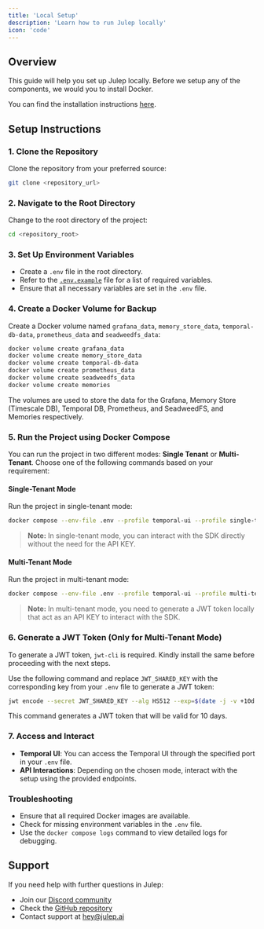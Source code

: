 ```yaml
---
title: 'Local Setup'
description: 'Learn how to run Julep locally'
icon: 'code'
---
```

## Overview

This guide will help you set up Julep locally. Before we setup any of the components, we would you to install Docker.

You can find the installation instructions [here](https://docs.docker.com/get-docker/).

## Setup Instructions

### 1. Clone the Repository
Clone the repository from your preferred source:

```bash
git clone <repository_url>
```

### 2. Navigate to the Root Directory
Change to the root directory of the project:

```bash
cd <repository_root>
```

### 3. Set Up Environment Variables
- Create a `.env` file in the root directory.
- Refer to the [`.env.example`](https://github.com/julep-ai/julep/blob/dev/.env.example) file for a list of required variables.
- Ensure that all necessary variables are set in the `.env` file.

### 4. Create a Docker Volume for Backup
Create a Docker volume named `grafana_data`, `memory_store_data`, `temporal-db-data`, `prometheus_data` and `seadweedfs_data`:

```bash
docker volume create grafana_data
docker volume create memory_store_data
docker volume create temporal-db-data
docker volume create prometheus_data
docker volume create seadweedfs_data
docker volume create memories
```
<Info>
The volumes are used to store the data for the Grafana, Memory Store (Timescale DB), Temporal DB, Prometheus, and SeadweedFS, and Memories respectively.
</Info>

### 5. Run the Project using Docker Compose
You can run the project in two different modes: **Single Tenant** or **Multi-Tenant**. Choose one of the following commands based on your requirement:

#### Single-Tenant Mode
Run the project in single-tenant mode:

```bash
docker compose --env-file .env --profile temporal-ui --profile single-tenant --profile embedding-cpu --profile self-hosted-db up --force-recreate --build --watch
```

> **Note:** In single-tenant mode, you can interact with the SDK directly without the need for the API KEY.

#### Multi-Tenant Mode
Run the project in multi-tenant mode:

```bash
docker compose --env-file .env --profile temporal-ui --profile multi-tenant --profile embedding-cpu --profile self-hosted-db up --force-recreate --build --watch
```

> **Note:** In multi-tenant mode, you need to generate a JWT token locally that act as an API KEY to interact with the SDK.

### 6. Generate a JWT Token (Only for Multi-Tenant Mode)

To generate a JWT token, `jwt-cli` is required. Kindly install the same before proceeding with the next steps.

Use the following command and replace `JWT_SHARED_KEY` with the corresponding key from your `.env` file to generate a JWT token:

```bash
jwt encode --secret JWT_SHARED_KEY --alg HS512 --exp=$(date -j -v +10d +%s) --sub '00000000-0000-0000-0000-000000000000' '{}'
```

This command generates a JWT token that will be valid for 10 days.

### 7. Access and Interact
- **Temporal UI**: You can access the Temporal UI through the specified port in your `.env` file.
- **API Interactions**: Depending on the chosen mode, interact with the setup using the provided endpoints.

### Troubleshooting
- Ensure that all required Docker images are available.
- Check for missing environment variables in the `.env` file.
- Use the `docker compose logs` command to view detailed logs for debugging.

## Support

If you need help with further questions in Julep:

- Join our [Discord community](https://discord.com/invite/JTSBGRZrzj)
- Check the [GitHub repository](https://github.com/julep-ai/julep)
- Contact support at [hey@julep.ai](mailto:hey@julep.ai)